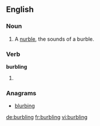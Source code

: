 
==English==

===Noun===
{{en-noun}}

# A [[nurble]], the sounds of a burble.

===Verb===
'''burbling'''

# {{present participle of|burble}}

===Anagrams===
* [[blurbing#English|blurbing]]

[[de:burbling]]
[[fr:burbling]]
[[vi:burbling]]